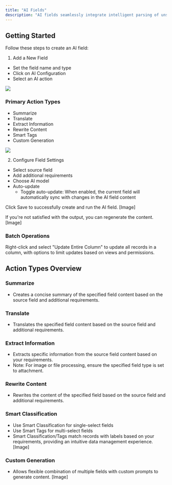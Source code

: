 ```yaml
---
title: "AI Fields"
description: "AI fields seamlessly integrate intelligent parsing of unstructured data like images, files, and audio into traditional table fields, while leveraging large language models for data analysis and automated processing. With AI fields, Teable enables users to efficiently process table information and reduce repetitive operations on basic content."
---
```


## Getting Started
Follow these steps to create an AI field:

1. Add a New Field
  - Set the field name and type
  - Click on AI Configuration
  - Select an AI action

![](/images/2025-04-07-19-20-32.png)

### Primary Action Types
- Summarize
- Translate
- Extract Information
- Rewrite Content
- Smart Tags
- Custom Generation

![](/images/2025-04-07-19-18-24.png)

2. Configure Field Settings
- Select source field
- Add additional requirements
- Choose AI model
- Auto-update
  - Toggle auto-update: When enabled, the current field will automatically sync with changes in the AI field content

Click Save to successfully create and run the AI field.
[Image]

If you're not satisfied with the output, you can regenerate the content.
[Image]

### Batch Operations
Right-click and select "Update Entire Column" to update all records in a column, with options to limit updates based on views and permissions.

## Action Types Overview

### Summarize
- Creates a concise summary of the specified field content based on the source field and additional requirements.

### Translate
- Translates the specified field content based on the source field and additional requirements.

### Extract Information
- Extracts specific information from the source field content based on your requirements.
- Note: For image or file processing, ensure the specified field type is set to attachment.

### Rewrite Content
- Rewrites the content of the specified field based on the source field and additional requirements.

### Smart Classification
- Use Smart Classification for single-select fields
- Use Smart Tags for multi-select fields
- Smart Classification/Tags match records with labels based on your requirements, providing an intuitive data management experience.
[Image]

### Custom Generation
- Allows flexible combination of multiple fields with custom prompts to generate content.
[Image]
